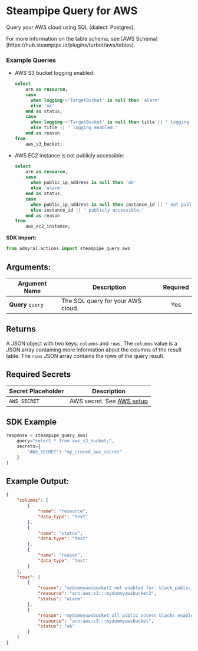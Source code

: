 
# Steampipe Query for AWS

Query your AWS cloud using SQL (dialect: Postgres).

<Callout type="info">
	For more information on the table schema, see [AWS
	Schema](https://hub.steampipe.io/plugins/turbot/aws/tables).
</Callout>

### Example Queries

-   AWS S3 bucket logging enabled:

    ```sql
    select
        arn as resource,
        case
          when logging->'TargetBucket' is null then 'alarm'
          else 'ok'
        end as status,
        case
          when logging->'TargetBucket' is null then title || ' logging disabled.'
          else title || ' logging enabled.'
        end as reason
    from
        aws_s3_bucket;
    ```

-   AWS EC2 instance is not publicly accessible:

    ```sql
    select
        arn as resource,
        case
          when public_ip_address is null then 'ok'
          else 'alarm'
        end as status,
        case
          when public_ip_address is null then instance_id || ' not publicly accessible.'
          else instance_id || ' publicly accessible.'
        end as reason
    from
        aws_ec2_instance;
    ```

**SDK Import:**

```python
from admyral.actions import steampipe_query_aws
```

## Arguments:

| Argument Name     | Description                       | Required |
| ----------------- | --------------------------------- | :------: |
| **Query** `query` | The SQL query for your AWS cloud. |   Yes    |

## Returns

A JSON object with two keys: `columns` and `rows`. The `columns` value is a JSON array containing more information about the columns of the result table. The `rows` JSON array contains the rows of the query result.

## Required Secrets

| Secret Placeholder | Description                                        |
| ------------------ | -------------------------------------------------- |
| `AWS_SECRET`       | AWS secret. See [AWS setup](/integrations/aws/aws) |

## SDK Example

```python
response = steampipe_query_aws(
	query="select * from aws_s3_bucket;",
	secrets={
		"AWS_SECRET": "my_stored_aws_secret"
	}
)
```

## Example Output:

```json
{
	"columns": [
		{
			"name": "resource",
			"data_type": "text"
		},
		{
			"name": "status",
			"data_type": "text"
		},
		{
			"name": "reason",
			"data_type": "text"
		}
	],
	"rows": [
		{
			"reason": "mydummyawsbucket2 not enabled for: block_public_acls, block_public_policy, ignore_public_acls, restrict_public_buckets.",
			"resource": "arn:aws:s3:::mydummyawsbucket2",
			"status": "alarm"
		},
		{
			"reason": "mydummyawsbucket all public access blocks enabled.",
			"resource": "arn:aws:s3:::mydummyawsbucket",
			"status": "ok"
		}
	]
}
```
